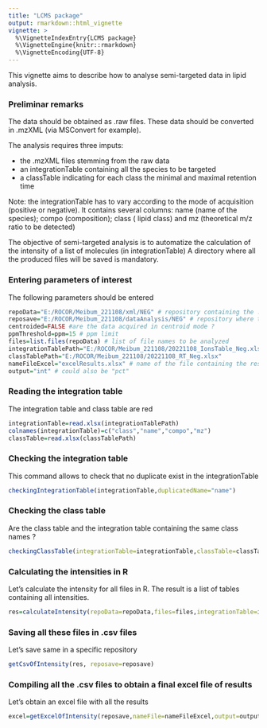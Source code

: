 ```yaml
---
title: "LCMS package"
output: rmarkdown::html_vignette
vignette: >
  %\VignetteIndexEntry{LCMS package}
  %\VignetteEngine{knitr::rmarkdown}
  %\VignetteEncoding{UTF-8}
---
```


This vignette aims to describe how to analyse semi-targeted data in lipid analysis. 

### Preliminar remarks

The data should be obtained as .raw files. These data should be converted in .mzXML
(via MSConvert for example). 

The analysis requires three imputs: 

* the .mzXML files stemming from the raw data
* an integrationTable containing all the species to be targeted
*  a classTable indicating for each class the minimal and maximal retention time


Note: the integrationTable has to vary according to the mode of acquisition (positive or negative). It contains several columns: name (name of the species); compo (composition); class ( lipid class) and mz (theoretical m/z ratio to be detected)

The objective of semi-targeted analysis is to automatize the calculation of the intensity of a list of molecules (in integrationTable)
A directory where all the produced files will be saved is mandatory. 

### Entering parameters of interest

The following parameters should be entered
 
``` r
repoData="E:/ROCOR/Meibum_221108/xml/NEG" # repository containing the .mzXML files
reposave="E:/ROCOR/Meibum_221108/dataAnalysis/NEG" # repository where the results are saved
centroided=FALSE #are the data acquired in centroid mode ?
ppmThreshold=ppm=15 # ppm limit
files=list.files(repoData) # list of file names to be analyzed
integrationTablePath="E:/ROCOR/Meibum_221108/20221108_IonsTable_Neg.xlsx"
classTablePath="E:/ROCOR/Meibum_221108/20221108_RT_Neg.xlsx"
nameFileExcel="excelResults.xlsx" # name of the file containing the results
output="int" # could also be "pct"
```

### Reading the integration table

The integration table and class table are red
``` r
integrationTable=read.xlsx(integrationTablePath)
colnames(integrationTable)=c("class","name","compo","mz")
classTable=read.xlsx(classTablePath)
``` 

### Checking the integration table

This command allows to check that no duplicate exist in the integrationTable

``` r
checkingIntegrationTable(integrationTable,duplicatedName="name")
```

### Checking the class table

 Are the class table and the integration table containing the same class names ?
 
``` r
checkingClassTable(integrationTable=integrationTable,classTable=classTable)
```

### Calculating the intensities in R

 Let's calculate the intensity for all files in R. The result is a list of tables containing all intensities.
 
``` r
res=calculateIntensity(repoData=repoData,files=files,integrationTable=integrationTable,classTable=classTable,centroided=centroided,ppmThreshold = ppmThreshold,ppm=ppm)
```

### Saving all these files in .csv files

Let's save same in a specific repository

``` r
getCsvOfIntensity(res, reposave=reposave)
```

### Compiling all the .csv files to obtain a final excel file of results
 Let's obtain an excel file with all the results
``` r
excel=getExcelOfIntensity(reposave,nameFile=nameFileExcel,output=output)
```